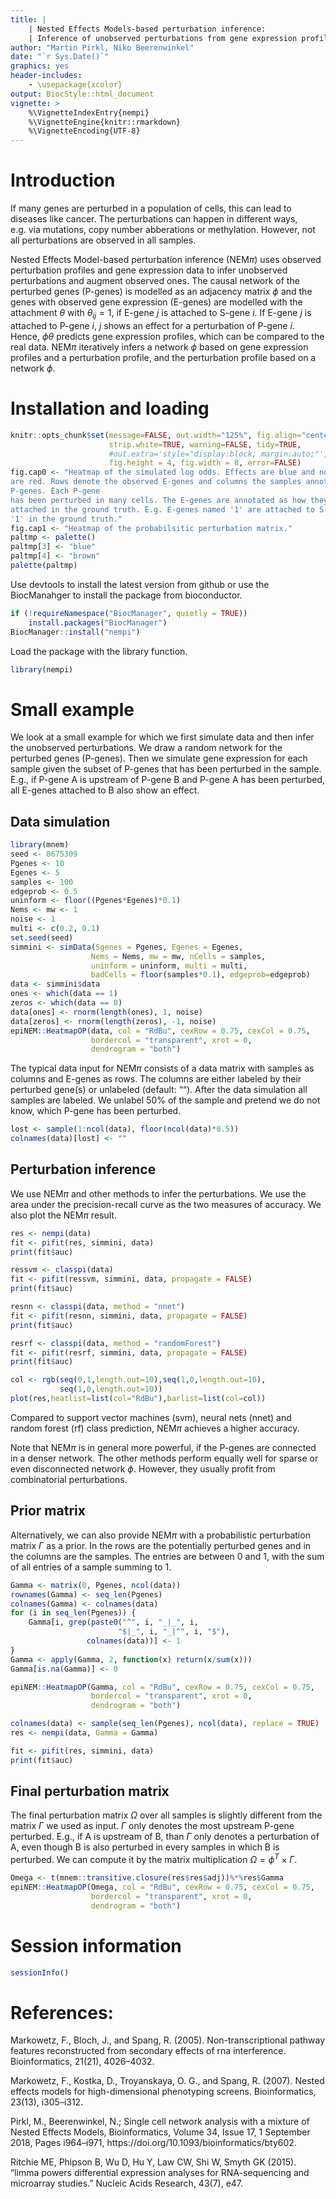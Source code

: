 ```yaml
---
title: |
    | Nested Effects Models-based perturbation inference:
    | Inference of unobserved perturbations from gene expression profiles.
author: "Martin Pirkl, Niko Beerenwinkel"
date: "`r Sys.Date()`"
graphics: yes
header-includes:
    - \usepackage{xcolor}
output: BiocStyle::html_document
vignette: >
    %\VignetteIndexEntry{nempi}
    %\VignetteEngine{knitr::rmarkdown}
    %\VignetteEncoding{UTF-8}
---
```


# Introduction

If many genes are perturbed in a population of cells, this can lead to
diseases like cancer. The perturbations can happen in different ways,
e.g. via mutations, copy number abberations or methylation. However,
not all perturbations are observed in all samples.

Nested Effects Model-based perturbation inference (NEM$\pi$) uses
observed perturbation profiles and gene expression data to infer
unobserved perturbations and augment observed ones. The causal 
network of the perturbed genes
(P-genes) is modelled as an adjacency matrix $\phi$ and the genes with
observed gene expression (E-genes) are modelled with the attachment
$\theta$ with $\theta_{ij}=1$, if E-gene $j$ is attached to 
S-gene $i$. If E-gene $j$ is attached to P-gene $i$, $j$ shows an effect
for a perturbation of P-gene $i$. Hence, $\phi\theta$ predicts gene 
expression profiles, which can be compared to the real 
data. NEM$\pi$ iteratively infers a network $\phi$ based on 
gene expression profiles and a perturbation profile, and the 
perturbation profile based on a network $\phi$.

# Installation and loading
```r
knitr::opts_chunk$set(message=FALSE, out.width="125%", fig.align="center",
                      strip.white=TRUE, warning=FALSE, tidy=TRUE,
                      #out.extra='style="display:block; margin:auto;"',
                      fig.height = 4, fig.width = 8, error=FALSE)
fig.cap0 <- "Heatmap of the simulated log odds. Effects are blue and no effects
are red. Rows denote the observed E-genes and columns the samples annoted by
P-genes. Each P-gene
has been perturbed in many cells. The E-genes are annotated as how they are
attached in the ground truth. E.g. E-genes named '1' are attached to S-gene
'1' in the ground truth."
fig.cap1 <- "Heatmap of the probabilsitic perturbation matrix."
paltmp <- palette()
paltmp[3] <- "blue"
paltmp[4] <- "brown"
palette(paltmp)
```

Use devtools to install the latest version from github or use the
BiocManahger to install the package from bioconductor.

```r
if (!requireNamespace("BiocManager", quietly = TRUE))
    install.packages("BiocManager")
BiocManager::install("nempi")
```
Load the package with the library function.
```r
library(nempi)
```

# Small example

We look at a small example for which we first simulate data and then
infer the unobserved perturbations. We draw a random network for the
perturbed genes (P-genes). Then we simulate gene expression for each
sample given the subset of P-genes that has been perturbed in the
sample. E.g., if P-gene A is upstream of P-gene B and P-gene A has
been perturbed, all E-genes attached to B also show an effect.

## Data simulation

```r
library(mnem)
seed <- 8675309
Pgenes <- 10
Egenes <- 5
samples <- 100
edgeprob <- 0.5
uninform <- floor((Pgenes*Egenes)*0.1)
Nems <- mw <- 1
noise <- 1
multi <- c(0.2, 0.1)
set.seed(seed)    
simmini <- simData(Sgenes = Pgenes, Egenes = Egenes,
                  Nems = Nems, mw = mw, nCells = samples,
                  uninform = uninform, multi = multi,
                  badCells = floor(samples*0.1), edgeprob=edgeprob)
data <- simmini$data
ones <- which(data == 1)
zeros <- which(data == 0)
data[ones] <- rnorm(length(ones), 1, noise)
data[zeros] <- rnorm(length(zeros), -1, noise)
epiNEM::HeatmapOP(data, col = "RdBu", cexRow = 0.75, cexCol = 0.75,
                  bordercol = "transparent", xrot = 0,
                  dendrogram = "both")
```
The typical data input for NEM$\pi$ consists of a data matrix with
samples as columns and E-genes as rows. The
columns are either labeled by their perturbed gene(s)
or unlabeled (default: ""). After the data
simulation all samples are labeled. We unlabel $50\%$
of the sample and pretend we do not know, which P-gene
has been perturbed.              

```r
lost <- sample(1:ncol(data), floor(ncol(data)*0.5))
colnames(data)[lost] <- ""
```

## Perturbation inference

We use NEM$\pi$ and other methods to infer the perturbations. We 
use the area under the precision-recall curve as the two measures of
accuracy. We also plot the NEM$\pi$ result.

```r
res <- nempi(data)
fit <- pifit(res, simmini, data)
print(fit$auc)

ressvm <- classpi(data)
fit <- pifit(ressvm, simmini, data, propagate = FALSE)
print(fit$auc)

resnn <- classpi(data, method = "nnet")
fit <- pifit(resnn, simmini, data, propagate = FALSE)
print(fit$auc)

resrf <- classpi(data, method = "randomForest")
fit <- pifit(resrf, simmini, data, propagate = FALSE)
print(fit$auc)

col <- rgb(seq(0,1,length.out=10),seq(1,0,length.out=10),
           seq(1,0,length.out=10))
plot(res,heatlist=list(col="RdBu"),barlist=list(col=col))
```

Compared to support vector machines (svm), neural nets (nnet) and
random forest (rf) class prediction, NEM$\pi$ achieves a higher
accuracy.
                  
Note that NEM$\pi$ is in general more powerful, if the P-genes are 
connected in a denser network. The other methods perform equally well 
for sparse or even disconnected network $\phi$. However, they usually 
profit from combinatorial perturbations.

## Prior matrix

Alternatively, we can also provide NEM$\pi$ with a probabilistic
perturbation matrix $\Gamma$ as a prior. In the rows are the potentially
perturbed
genes and in the columns are the samples. The entries are between $0$
and $1$, with the sum of all entries of a sample summing to $1$.

```r
Gamma <- matrix(0, Pgenes, ncol(data))
rownames(Gamma) <- seq_len(Pgenes)
colnames(Gamma) <- colnames(data)
for (i in seq_len(Pgenes)) {
    Gamma[i, grep(paste0("^", i, "_|_", i,
                        "$|_", i, "_|^", i, "$"),
                 colnames(data))] <- 1
}
Gamma <- apply(Gamma, 2, function(x) return(x/sum(x)))
Gamma[is.na(Gamma)] <- 0

epiNEM::HeatmapOP(Gamma, col = "RdBu", cexRow = 0.75, cexCol = 0.75,
                  bordercol = "transparent", xrot = 0,
                  dendrogram = "both")

colnames(data) <- sample(seq_len(Pgenes), ncol(data), replace = TRUE)
res <- nempi(data, Gamma = Gamma)

fit <- pifit(res, simmini, data)
print(fit$auc)
```

## Final perturbation matrix

The final perturbation matrix $\Omega$ over all samples is slightly 
different from the matrix $\Gamma$ we used as input. $\Gamma$ only denotes 
the most upstream P-gene perturbed. E.g., if A is upstream of B, than 
$\Gamma$ only denotes a perturbation of A, even though B is also perturbed 
in every samples in which B is perturbed. We can compute it by the 
matrix multiplication $\Omega = \phi^T \times \Gamma$.

```r
Omega <- t(mnem::transitive.closure(res$res$adj))%*%res$Gamma
epiNEM::HeatmapOP(Omega, col = "RdBu", cexRow = 0.75, cexCol = 0.75,
                  bordercol = "transparent", xrot = 0,
                  dendrogram = "both")
```

# Session information

```r
sessionInfo()
```

# References:

Markowetz, F., Bloch, J., and Spang, R. (2005). Non-transcriptional
pathway features reconstructed from secondary effects
of rna interference. Bioinformatics, 21(21), 4026–4032.

Markowetz, F., Kostka, D., Troyanskaya, O. G., and Spang, R. (2007).
Nested effects models for high-dimensional phenotyping
screens. Bioinformatics, 23(13), i305–i312.

Pirkl, M., Beerenwinkel, N.; Single cell network analysis with a mixture
of Nested Effects Models, Bioinformatics, Volume 34, Issue 17, 1 September
2018,
Pages i964–i971, https://doi.org/10.1093/bioinformatics/bty602.

Ritchie ME, Phipson B, Wu D, Hu Y, Law CW, Shi W, Smyth GK (2015).
“limma powers differential expression analyses for RNA-sequencing and
microarray studies.” Nucleic Acids Research, 43(7), e47.
